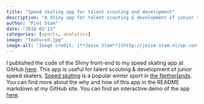 ```yaml
---
title: "Speed skating app for talent scouting and development"
description: "A Shiny app for talent scouting & development of junior speed skaters"
author: "Piet Stam"
date: "2018-02-13"
categories: [sports, analytics]
image: "featured.jpg"
image-alt: "Image credit: [**Jesse Stam**](http://jesse-stam.nl/wp-content/gallery/trainingswedstrijd-thialf-19-11-2016/DSC_7775.JPG)"
---
```


I published the code of the Shiny front-end to my speed skating app at GitHub [here](https://github.com/pjastam/shiny-speedskating). This app is useful for talent scouting & development of junior speed skaters. [Speed skating](https://en.wikipedia.org/wiki/Speed_skating) is a popular winter sport in [the Netherlands](https://en.wikipedia.org/wiki/Netherlands). You can find more about the why and how of this app in the README markdown at my GitHub site. You can find an interactive demo of the app [here](https://pjastam.shinyapps.io/speedskating/).
